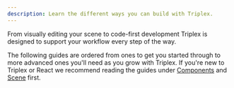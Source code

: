 ```yaml
---
description: Learn the different ways you can build with Triplex.
---
```


From visually editing your scene to code-first development Triplex is designed to support your workflow every step of the way.

The following guides are ordered from ones to get you started through to more advanced ones you'll need as you grow with Triplex. If you're new to Triplex or React we recommend reading the guides under [Components](/docs/building-your-scene/components) and [Scene](/docs/building-your-scene/scene) first.
